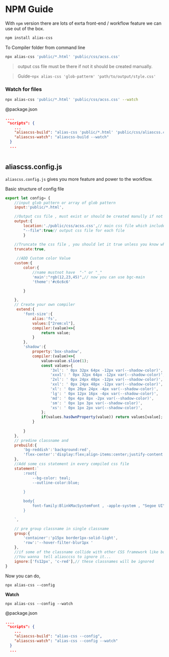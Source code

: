 # NPM Guide
 
With `npm` version  there are lots of exrta front-end / workflow feature we can use out of the box.

```sh 
npm install alias-css
```


To Compiler folder from command line

```sh
npx alias-css 'public/*.html' 'public/css/acss.css'
```

> output css file must be there if not it should be created manually. 

>Guide-`npx alias-css 'glob-patterm' 'path/to/output/style.css'`

### Watch for files

```sh
npx alias-css 'public/*.html' 'public/css/acss.css' --watch
```

@package.json
```json copy filename="package.json"
....
 "scripts": {
    ...
    "aliascss-build": "alias-css 'public/*.html' 'public/css/aliascss.css'",
    "aliascss-watch": "aliascss-build --watch"
  }
  ...
  
  ```

## aliascss.config.js
`aliascss.config.js`  gives you more feature and power to the workflow.



Basic structure of config file 
 
```javascript copy  showLineNumbers filename="aliascss.config.js"
export let config= {
    //input glob pattern or array of glob pattern
    input:'public/*.html',

    //Output css file , must exist or should be created manully if not exist
    output:{
        location:'./public/css/acss.css',// main css file which include every compiled css declaration for input
        "--file":true// output css file for each file
        }

    //Truncate the css file , you should let it true unless you know what your are doing
    truncate:true,
    	
     //ADD Custom color Value
	custom:{
		color:{
            //name mustnot have  "-" or "_"
			'main':"rgb(12,23,45)",// now you can use bgc-main
			'theme':'#c6c6c6'

		}

	},
    // Create your own compiler 
     extend:{
        'font-size':{
            alias:'fs',
            values:["2rem:xl"],
            compiler:(value)=>{
                return value;
            }
        },
        'shadow':{
            property:'box-shadow',
            compiler:(value)=>{
                value=value.slice(1);
                const values={
                    '3xl': ' 0px 32px 64px -12px var(--shadow-color)',
                    'xxxl': ' 0px 32px 64px -12px var(--shadow-color)',
                    '2xl': ' 0px 24px 48px -12px var(--shadow-color)',
                    'xxl': ' 0px 24px 48px -12px var(--shadow-color)',
                    'xl': ' 0px 20px 24px -4px var(--shadow-color)',
                    'lg': ' 0px 12px 16px -4px var(--shadow-color)',
                    'md': ' 0px 4px 8px -2px var(--shadow-color)',
                    'sm': ' 0px 1px 3px var(--shadow-color)',
                    'xs': ' 0px 1px 2px var(--shadow-color)',
                };
                if(values.hasOwnProperty(value)) return values[value];
            }
         
        }
    },
    // predine classname and
	prebuild:{
        'bg-reddish':'background:red',
        'flex-center':'display:flex;align-items:center;justify-content:center',
    },
    //Add some css statement in every compiled css file
	statement:`
        :root{
            --bg-color: teal;
            --outline-color:blue;
    
        }

        body{
            font-family:BlinkMacSystemFont , -apple-system , "Segoe UI" , Roboto , Oxygen , Ubuntu , Cantarell , "Fira Sans" , "Droid Sans" , "Helvetica Neue" , Helvetica , Arial , sans-serif , "Apple Color Emoji" , "Segoe UI Emoji" , "Segoe UI Symbol" , "Noto Color Emoji";
        }

	`,

	// pre group classname in single classname
	group:{
		'container':'p15px border1px-solid-light',
		'row':'--hover-filter-blur1px '
	},
    //if some of the classname collide with other CSS framework like bootstrap and tailwindcss
    //You wanna  tell aliasccss to ignore it...
	ignore:['fs12px', 'c-red'],// these classnames will be ignored
}
```

Now you can do,

`npx alias-css --config `

 **Watch**

`npx alias-css --config --watch`

@package.json
```json copy filename="package.json"
....
 "scripts": {
    ...
    "aliascss-build": "alias-css --config",
    "aliascss-watch": "alias-css --config --watch"
  }
  ...
  
  ```